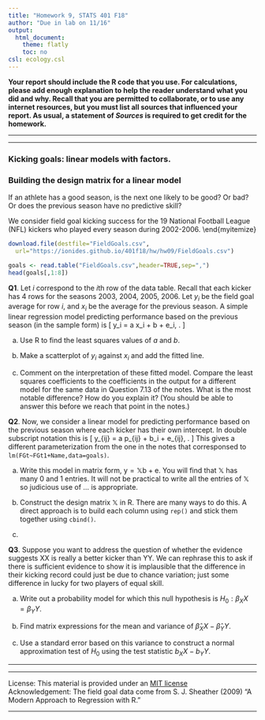 ```yaml
---
title: "Homework 9, STATS 401 F18"
author: "Due in lab on 11/16"
output:
  html_document:
    theme: flatly
    toc: no
csl: ecology.csl
---
```



\newcommand\prob{\mathrm{P} }
\newcommand\E{\mathrm{E} }
\newcommand\mat[1]{\mathbb{#1} }
\renewcommand\vec[1]{\boldsymbol{\mathrm{#1} } }
\newcommand\transpose{ {\scriptscriptstyle \mathrm{T} } }
\newcommand\var{\mathrm{Var}}
\newcommand\sd{\mathrm{SD}}
\newcommand\sdSample{\mathrm{sd}}
\newcommand\varSample{\mathrm{var}}
\newcommand\cov{\mathrm{Cov}}
\newcommand\covSample{\mathrm{cov} }
\newcommand\corSample{\mathrm{cor} }
\newcommand\cor{\mathrm{Cor}}
\newcommand\normal{\mathrm{normal} }
\newcommand\iid{\mathrm{iid} }
\newcommand\MVN{\mathrm{MVN} }

**Your report should include the R code that you use. For calculations, please add enough explanation to help the reader understand what you did and why. Recall that you are permitted to collaborate, or to use any internet resources, but you must list all sources that influenced your report. As usual, a statement of _Sources_ is required to get credit for the homework.**

--------------

-------------

### Kicking goals: linear models with factors.

### Building the design matrix for a linear model

If an athlete has a good season, is the next one likely to be good? Or bad? Or does the previous season have no predictive skill?
\item We consider field goal kicking success for the 19 National Football League (NFL) kickers who played every season during 2002-2006.
\end{myitemize}
```r
download.file(destfile="FieldGoals.csv", 
  url="https://ionides.github.io/401f18/hw/hw09/FieldGoals.csv")
```
```r
goals <- read.table("FieldGoals.csv",header=TRUE,sep=",")
head(goals[,1:8]) 
```

**Q1**. Let $i$ correspond to the $i$th row of the data table. 
Recall that each kicker has $4$ rows for the seasons 2003, 2004, 2005, 2006.
Let $y_i$ be the field goal average for row $i$, and $x_i$ be the average for the previous season.
A simple linear regression model predicting performance based on the previous season (in the sample form) is
\[
y_i = a x_i + b + e_i, \quad \mbox{for $i=1,\dots,4\times 19$}.
\]

(a) Use R to find the least squares values of $a$ and $b$.

(b) Make a scatterplot of $y_i$ against $x_i$ and add the fitted line.

(c) Comment on the interpretation of these fitted model. Compare the least squares coefficients to the coefficients in the output for a different model for the same data in Question 7.13 of the notes. What is the most notable difference? How do you explain it? (You should be able to answer this before we reach that point in the notes.)

**Q2**. Now, we consider a linear model for predicting performance based on the previous season where each kicker has their own intercept. 
In double subscript notation this is
\[
y_{ij} = a p_{ij} + b_i + e_{ij}, \quad\mbox{for $i=1,\dots,19$ and $j=1,\dots,4$}.
\]
This gives a different parameterization from the one in the notes that corresponsed to `lm(FGt~FGt1+Name,data=goals)`.

(a) Write this model in matrix form, $\vec{y}=\mat{X}\vec{b}+\vec{e}$. You will find that $\mat{X}$ has many 0 and 1 entries. It will not be practical to write all the entries of $\mat{X}$ so judicious use of $\dots$ is appropriate.

(b) Construct the design matrix $\mat{X}$ in R. There are many ways to do this. A direct approach is to build each column using `rep()` and stick them together using `cbind()`.

(c) 

**Q3**. Suppose you want to address the question of whether the evidence suggests XX is really a better kicker than YY. We can rephrase this to ask if there is sufficient evidence to show it is implausible that the difference in their kicking record could just be due to chance variation; just some difference in lucky for two players of equal skill.

(a) Write out a probability model for which this null hypothesis is $H_0: \beta_XX=\beta_YY$.

(b) Find matrix expressions for the  mean and variance of $\hat\beta_XX-\hat\beta_YY$.

(c) Use a standard error based on this variance to construct a normal approximation test of $H_0$ using the test statistic $b_XX-b_YY$.


--------------

-------------


License: This material is provided under an [MIT license](https://ionides.github.io/401w18/LICENSE)<br>
Acknowledgement: The field goal data come from S. J. Sheather (2009) "A Modern Approach to Regression with R."

------
